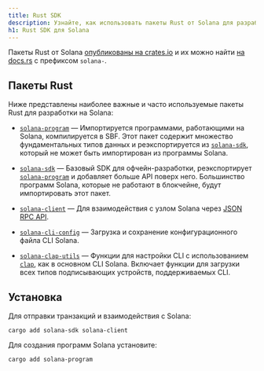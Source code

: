 ```yaml
---
title: Rust SDK
description: Узнайте, как использовать пакеты Rust от Solana для разработки.
h1: Rust SDK для Solana
---
```


Пакеты Rust от Solana
[опубликованы на crates.io](https://crates.io/search?q=solana-) и их можно найти
[на docs.rs](https://docs.rs/releases/search?query=solana-) с префиксом
`solana-`.

## Пакеты Rust

Ниже представлены наиболее важные и часто используемые пакеты Rust для
разработки на Solana:

- [`solana-program`] &mdash; Импортируется программами, работающими на Solana,
  компилируется в SBF. Этот пакет содержит множество фундаментальных типов
  данных и реэкспортируется из [`solana-sdk`], который не может быть
  импортирован из программы Solana.

- [`solana-sdk`] &mdash; Базовый SDK для офчейн-разработки, реэкспортирует
  [`solana-program`] и добавляет больше API поверх него. Большинство программ
  Solana, которые не работают в блокчейне, будут импортировать этот пакет.

- [`solana-client`] &mdash; Для взаимодействия с узлом Solana через
  [JSON RPC API](/docs/rpc).

- [`solana-cli-config`] &mdash; Загрузка и сохранение конфигурационного файла
  CLI Solana.

- [`solana-clap-utils`] &mdash; Функции для настройки CLI с использованием
  [`clap`], как в основном CLI Solana. Включает функции для загрузки всех типов
  подписывающих устройств, поддерживаемых CLI.

[`solana-program`]: https://docs.rs/solana-program
[`solana-sdk`]: https://docs.rs/solana-sdk
[`solana-client`]: https://docs.rs/solana-client
[`solana-cli-config`]: https://docs.rs/solana-cli-config
[`solana-clap-utils`]: https://docs.rs/solana-clap-utils
[`clap`]: https://docs.rs/clap

## Установка

Для отправки транзакций и взаимодействия с Solana:

```shell title="Terminal"
cargo add solana-sdk solana-client
```

Для создания программ Solana установите:

```shell title="Terminal"
cargo add solana-program
```